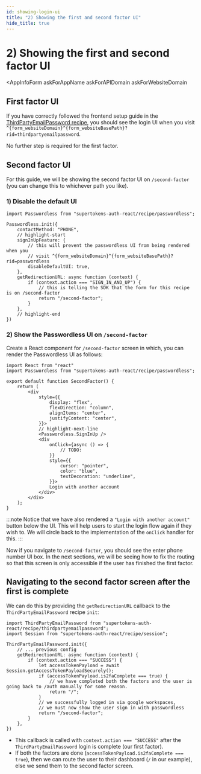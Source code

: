 ```yaml
---
id: showing-login-ui
title: "2) Showing the first and second factor UI"
hide_title: true
---
```



# 2) Showing the first and second factor UI

<Disclaimer />

<AppInfoForm
    askForAppName
    askForAPIDomain
    askForWebsiteDomain
>

## First factor UI

If you have correctly followed the frontend setup guide in the [ThirdPartyEmailPassword recipe](https://supertokens.com/docs/thirdpartyemailpassword/quick-setup/frontend), you should see the login UI when you visit `^{form_websiteDomain}^{form_websiteBasePath}?rid=thirdpartyemailpassword`. 

No further step is required for the first factor.

## Second factor UI

For this guide, we will be showing the second factor UI on `/second-factor` (you can change this to whichever path you like).

### 1) Disable the default UI
```tsx
import Passwordless from "supertokens-auth-react/recipe/passwordless";

Passwordless.init({
    contactMethod: "PHONE",
    // highlight-start
    signInUpFeature: {
        // this will prevent the passwordless UI from being rendered when you 
        // visit ^{form_websiteDomain}^{form_websiteBasePath}?rid=passwordless
        disableDefaultUI: true,
    },
    getRedirectionURL: async function (context) {
        if (context.action === "SIGN_IN_AND_UP") {
            // this is telling the SDK that the form for this recipe is on /second-factor
            return "/second-factor";
        }
    },
    // highlight-end
})
```

### 2) Show the Passwordless UI on `/second-factor`

Create a React component for `/second-factor` screen in which, you can render the Passwordless UI as follows:
```tsx
import React from "react"
import Passwordless from "supertokens-auth-react/recipe/passwordless";

export default function SecondFactor() {
    return (
        <div
            style={{
                display: "flex",
                flexDirection: "column",
                alignItems: "center",
                justifyContent: "center",
            }}>
            // highlight-next-line
            <Passwordless.SignInUp />
            <div
                onClick={async () => {
                    // TODO:
                }}
                style={{
                    cursor: "pointer",
                    color: "blue",
                    textDecoration: "underline",
                }}>
                Login with another account
            </div>
        </div>
    );
}
```

:::note
Notice that we have also rendered a `"Login with another account"` button below the UI. This will help users to start the login flow again if they wish to. We will circle back to the implementation of the `onClick` handler for this.
:::

Now if you navigate to `/second-factor`, you should see the enter phone number UI box. In the next sections, we will be seeing how to fix the routing so that this screen is only accessible if the user has finished the first factor.

</AppInfoForm>

## Navigating to the second factor screen after the first is complete

We can do this by providing the `getRedirectionURL` callback to the `ThirdPartyEmailPassword` recipe `init`:

```tsx
import ThirdPartyEmailPassword from "supertokens-auth-react/recipe/thirdpartyemailpassword";
import Session from "supertokens-auth-react/recipe/session";

ThirdPartyEmailPassword.init({
    // ... previous config
    getRedirectionURL: async function (context) {
        if (context.action === "SUCCESS") {
            let accessTokenPayload = await Session.getAccessTokenPayloadSecurely();
            if (accessTokenPayload.is2faComplete === true) {
                // we have completed both the factors and the user is going back to /auth manually for some reason.
                return "/";
            }
            // we successfully logged in via google workspaces,
            // we must now show the user sign in with passwordless
            return "/second-factor";
        }
    },
})
```
- This callback is called with `context.action === "SUCCESS"` after the `ThirdPartyEmailPassword` login is complete (our first factor).
- If both the factors are done (`accessTokenPayload.is2faComplete === true`), then we can route the user to their dashboard (`/` in our example), else we send them to the second factor screen.